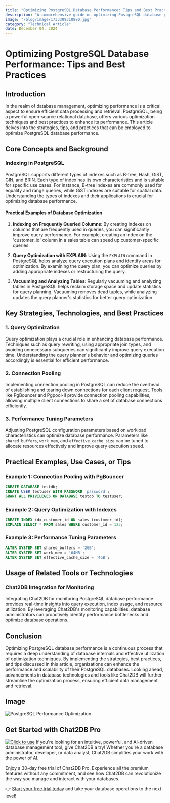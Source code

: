 ```yaml
---
title: "Optimizing PostgreSQL Database Performance: Tips and Best Practices"
description: "A comprehensive guide on optimizing PostgreSQL database performance with practical tips and best practices."
image: "/blog/image/1733309310880.jpg"
category: "Technical Article"
date: December 04, 2024
---
```


# Optimizing PostgreSQL Database Performance: Tips and Best Practices

## Introduction

In the realm of database management, optimizing performance is a critical aspect to ensure efficient data processing and retrieval. PostgreSQL, being a powerful open-source relational database, offers various optimization techniques and best practices to enhance its performance. This article delves into the strategies, tips, and practices that can be employed to optimize PostgreSQL database performance.

## Core Concepts and Background

### Indexing in PostgreSQL

PostgreSQL supports different types of indexes such as B-tree, Hash, GiST, GIN, and BRIN. Each type of index has its own characteristics and is suitable for specific use cases. For instance, B-tree indexes are commonly used for equality and range queries, while GiST indexes are suitable for spatial data. Understanding the types of indexes and their applications is crucial for optimizing database performance.

#### Practical Examples of Database Optimization

1. **Indexing on Frequently Queried Columns**: By creating indexes on columns that are frequently used in queries, you can significantly improve query performance. For example, creating an index on the 'customer_id' column in a sales table can speed up customer-specific queries.

2. **Query Optimization with EXPLAIN**: Using the `EXPLAIN` command in PostgreSQL helps analyze query execution plans and identify areas for optimization. By examining the query plan, you can optimize queries by adding appropriate indexes or restructuring the query.

3. **Vacuuming and Analyzing Tables**: Regularly vacuuming and analyzing tables in PostgreSQL helps reclaim storage space and update statistics for query planning. Vacuuming removes dead tuples, while analyzing updates the query planner's statistics for better query optimization.

## Key Strategies, Technologies, and Best Practices

### 1. Query Optimization

Query optimization plays a crucial role in enhancing database performance. Techniques such as query rewriting, using appropriate join types, and avoiding unnecessary subqueries can significantly improve query execution time. Understanding the query planner's behavior and optimizing queries accordingly is essential for efficient performance.

### 2. Connection Pooling

Implementing connection pooling in PostgreSQL can reduce the overhead of establishing and tearing down connections for each client request. Tools like PgBouncer and Pgpool-II provide connection pooling capabilities, allowing multiple client connections to share a set of database connections efficiently.

### 3. Performance Tuning Parameters

Adjusting PostgreSQL configuration parameters based on workload characteristics can optimize database performance. Parameters like `shared_buffers`, `work_mem`, and `effective_cache_size` can be tuned to allocate resources effectively and improve query execution speed.

## Practical Examples, Use Cases, or Tips

### Example 1: Connection Pooling with PgBouncer

```sql
CREATE DATABASE testdb;
CREATE USER testuser WITH PASSWORD 'password';
GRANT ALL PRIVILEGES ON DATABASE testdb TO testuser;
```

### Example 2: Query Optimization with Indexes

```sql
CREATE INDEX idx_customer_id ON sales (customer_id);
EXPLAIN SELECT * FROM sales WHERE customer_id = 123;
```

### Example 3: Performance Tuning Parameters

```sql
ALTER SYSTEM SET shared_buffers = '2GB';
ALTER SYSTEM SET work_mem = '64MB';
ALTER SYSTEM SET effective_cache_size = '4GB';
```

## Usage of Related Tools or Technologies

### Chat2DB Integration for Monitoring

Integrating Chat2DB for monitoring PostgreSQL database performance provides real-time insights into query execution, index usage, and resource utilization. By leveraging Chat2DB's monitoring capabilities, database administrators can proactively identify performance bottlenecks and optimize database operations.

## Conclusion

Optimizing PostgreSQL database performance is a continuous process that requires a deep understanding of database internals and effective utilization of optimization techniques. By implementing the strategies, best practices, and tips discussed in this article, organizations can enhance the performance and scalability of their PostgreSQL databases. Looking ahead, advancements in database technologies and tools like Chat2DB will further streamline the optimization process, ensuring efficient data management and retrieval.

## Image

![PostgreSQL Performance Optimization](https://example.com/postgresql-performance-optimization.jpg)

## Get Started with Chat2DB Pro

[![Click to use](/image/blog/bg/chat2db.jpg)](https://chat2db.ai)
If you're looking for an intuitive, powerful, and AI-driven database management tool, give Chat2DB a try! Whether you're a database administrator, developer, or data analyst, Chat2DB simplifies your work with the power of AI.

Enjoy a 30-day free trial of Chat2DB Pro. Experience all the premium features without any commitment, and see how Chat2DB can revolutionize the way you manage and interact with your databases.

👉 [Start your free trial today](https://chat2db.ai/pricing) and take your database operations to the next level!
